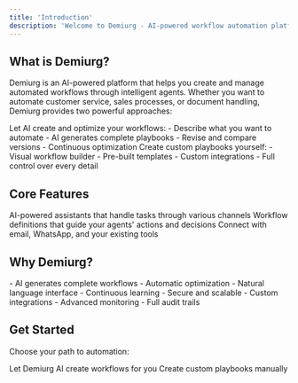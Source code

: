 ```yaml
---
title: 'Introduction'
description: 'Welcome to Demiurg - AI-powered workflow automation platform'
---
```


## What is Demiurg?

Demiurg is an AI-powered platform that helps you create and manage automated workflows through intelligent agents. Whether you want to automate customer service, sales processes, or document handling, Demiurg provides two powerful approaches:

<CardGroup cols={2}>
  <Card title="Demiurg AI" icon="wand-magic-sparkles">
    Let AI create and optimize your workflows:
    - Describe what you want to automate
    - AI generates complete playbooks
    - Revise and compare versions
    - Continuous optimization
  </Card>
  <Card title="Manual Building" icon="sliders">
    Create custom playbooks yourself:
    - Visual workflow builder
    - Pre-built templates
    - Custom integrations
    - Full control over every detail
  </Card>
</CardGroup>

## Core Features

<CardGroup cols={3}>
  <Card title="Smart Agents" icon="robot">
    AI-powered assistants that handle tasks through various channels
  </Card>
  <Card title="Playbooks" icon="book-open">
    Workflow definitions that guide your agents' actions and decisions
  </Card>
  <Card title="Integrations" icon="plug">
    Connect with email, WhatsApp, and your existing tools
  </Card>
</CardGroup>

## Why Demiurg?

<CardGroup cols={2}>
  <Card title="AI-First Approach" icon="brain">
    - AI generates complete workflows
    - Automatic optimization
    - Natural language interface
    - Continuous learning
  </Card>
  <Card title="Enterprise Ready" icon="building">
    - Secure and scalable
    - Custom integrations
    - Advanced monitoring
    - Full audit trails
  </Card>
</CardGroup>

## Get Started

Choose your path to automation:

<CardGroup cols={2}>
  <Card title="Quick Start with AI" icon="bolt" href="/ai/introduction">
    Let Demiurg AI create workflows for you
  </Card>
  <Card title="Build Your Own" icon="tools" href="/playbooks/creating">
    Create custom playbooks manually
  </Card>
</CardGroup>
